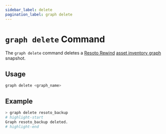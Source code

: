 ```yaml
---
sidebar_label: delete
pagination_label: graph delete
---
```


# `graph delete` Command

The `graph delete` command deletes a [Resoto Rewind](/rewind) [asset inventory graph](../../../concepts/asset-inventory-graph/index.mdx) snapshot.

## Usage

```bash
graph delete <graph_name>
```

## Example

```bash
> graph delete resoto_backup
# highlight-start
Graph resoto_backup deleted.
# highlight-end
```
